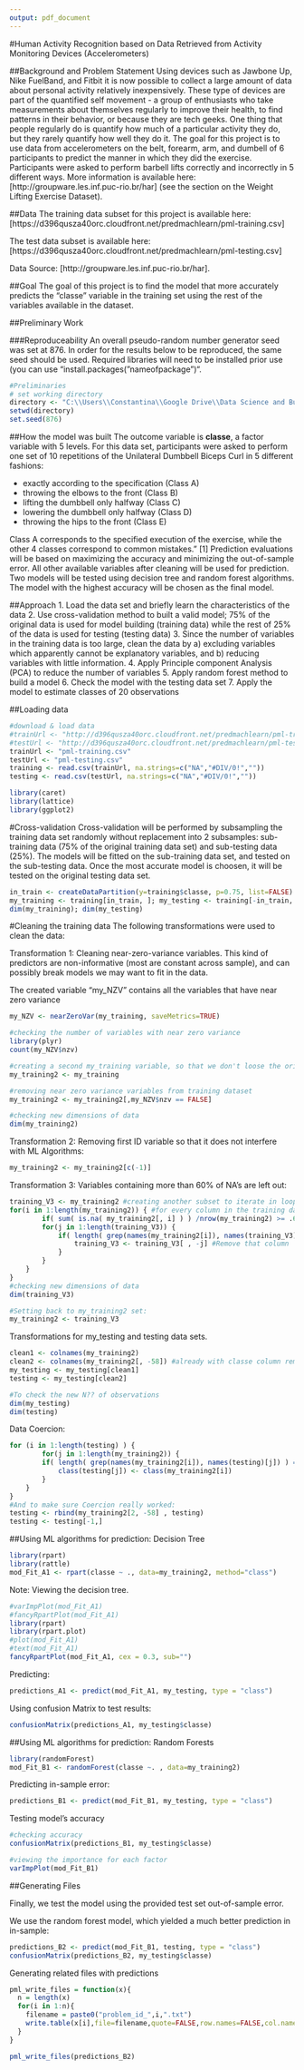 ```yaml
---
output: pdf_document
---
```


#Human Activity Recognition based on Data Retrieved from Activity Monitoring Devices (Accelerometers)

##Background and Problem Statement
Using devices such as Jawbone Up, Nike FuelBand, and Fitbit it is now possible to collect a large amount of data about personal activity relatively inexpensively. These type of devices are part of the quantified self movement - a group of enthusiasts who take measurements about themselves regularly to improve their health, to find patterns in their behavior, or because they are tech geeks. One thing that people regularly do is quantify how much of a particular activity they do, but they rarely quantify how well they do it. The goal for this project is to use data from accelerometers on the belt, forearm, arm, and dumbell of 6 participants to predict the manner in which they did the exercise. Participants were asked to perform barbell lifts correctly and incorrectly in 5 different ways. More information is available here: [http://groupware.les.inf.puc-rio.br/har] (see the section on the Weight Lifting Exercise Dataset).

##Data
The training data subset for this project is available here: [https://d396qusza40orc.cloudfront.net/predmachlearn/pml-training.csv]

The test data subset is available here: [https://d396qusza40orc.cloudfront.net/predmachlearn/pml-testing.csv]

Data Source: [http://groupware.les.inf.puc-rio.br/har].

##Goal
The goal of this project is to find the model that more accurately predicts the "classe" variable in the training set using the rest of the variables available in the dataset. 

##Preliminary Work

###Reproduceability
An overall pseudo-random number generator seed was set at 876. In order for the results below to be reproduced, the same seed should be used.
Required libraries will need to be installed prior use (you can use "install.packages("nameofpackage")".

```r
#Preliminaries
# set working directory
directory <- "C:\\Users\\Constantina\\Google Drive\\Data Science and Business Analytics\\coursera\\Data Science Specialization\\Practical Machine Learning"
setwd(directory)
set.seed(876)
```

##How the model was built
The outcome variable is **classe**, a factor variable with 5 levels. For this data set, participants were asked to perform one set of 10 repetitions of the Unilateral Dumbbell Biceps Curl in 5 different fashions:

* exactly according to the specification (Class A)
* throwing the elbows to the front (Class B)
* lifting the dumbbell only halfway (Class C)
* lowering the dumbbell only halfway (Class D)
* throwing the hips to the front (Class E)

Class A corresponds to the specified execution of the exercise, while the other 4 classes correspond to common mistakes." [1] Prediction evaluations will be based on maximizing the accuracy and minimizing the out-of-sample error. All other available variables after cleaning will be used for prediction. Two models will be tested using decision tree and random forest algorithms. The model with the highest accuracy will be chosen as the final model.

##Approach
1. Load the data set and briefly learn the characteristics of the data
2. Use cross-validation method to built a valid model; 75% of the original data is used for model building (training data) while the rest of 25% of the data is used for testing (testing data)
3. Since the number of variables in the training data is too large, clean the data by a) excluding variables which apparently cannot be explanatory variables, and b) reducing variables with little information.
4. Apply Principle component Analysis (PCA) to reduce the number of variables
5. Apply random forest method to build a model
6. Check the model with the testing data set
7. Apply the model to estimate classes of 20 observations

##Loading data
```r
#download & load data
#trainUrl <- "http://d396qusza40orc.cloudfront.net/predmachlearn/pml-training.csv"
#testUrl <- "http://d396qusza40orc.cloudfront.net/predmachlearn/pml-testing.csv"
trainUrl <- "pml-training.csv"
testUrl <- "pml-testing.csv"
training <- read.csv(trainUrl, na.strings=c("NA","#DIV/0!",""))
testing <- read.csv(testUrl, na.strings=c("NA","#DIV/0!",""))

library(caret)
library(lattice)
library(ggplot2)
```

#Cross-validation
Cross-validation will be performed by subsampling the training data set randomly without replacement into 2 subsamples: sub-training data (75% of the original training data set) and sub-testing data (25%). The models will be fitted on the sub-training data set, and tested on the sub-testing data. Once the most accurate model is choosen, it will be tested on the original testing data set.

```r
in_train <- createDataPartition(y=training$classe, p=0.75, list=FALSE)
my_training <- training[in_train, ]; my_testing <- training[-in_train, ]
dim(my_training); dim(my_testing)
```

#Cleaning the training data
The following transformations were used to clean the data:

Transformation 1: Cleaning near-zero-variance variables. This kind of predictors are non-informative (most are constant across sample), and can possibly break models we may want to fit in the data.

The created variable "my_NZV" contains all the variables that have near zero variance
```r
my_NZV <- nearZeroVar(my_training, saveMetrics=TRUE)

#checking the number of variables with near zero variance
library(plyr)
count(my_NZV$nzv)

#creating a second my_training variable, so that we don't loose the original training set
my_training2 <- my_training

#removing near zero variance variables from training dataset
my_training2 <- my_training2[,my_NZV$nzv == FALSE]

#checking new dimensions of data
dim(my_training2)
```

Transformation 2: Removing first ID variable so that it does not interfere with ML Algorithms:

```r
my_training2 <- my_training2[c(-1)]
```

Transformation 3: Variables containing more than 60% of NA's are left out:
```r
training_V3 <- my_training2 #creating another subset to iterate in loop
for(i in 1:length(my_training2)) { #for every column in the training dataset
        if( sum( is.na( my_training2[, i] ) ) /nrow(my_training2) >= .6 ) { #if n?? NAs > 60% of total observations
        for(j in 1:length(training_V3)) {
            if( length( grep(names(my_training2[i]), names(training_V3)[j]) ) ==1)  { #if the columns are the same:
                training_V3 <- training_V3[ , -j] #Remove that column
            }   
        } 
    }
}
#checking new dimensions of data
dim(training_V3)

#Setting back to my_training2 set:
my_training2 <- training_V3
```

Transformations for my_testing and testing data sets.
```r
clean1 <- colnames(my_training2)
clean2 <- colnames(my_training2[, -58]) #already with classe column removed
my_testing <- my_testing[clean1]
testing <- my_testing[clean2]

#To check the new N?? of observations
dim(my_testing)
dim(testing)
```

Data Coercion:

```r
for (i in 1:length(testing) ) {
        for(j in 1:length(my_training2)) {
        if( length( grep(names(my_training2[i]), names(testing)[j]) ) ==1)  {
            class(testing[j]) <- class(my_training2[i])
        }      
    }      
}
#And to make sure Coercion really worked:
testing <- rbind(my_training2[2, -58] , testing)
testing <- testing[-1,]
```

##Using ML algorithms for prediction: Decision Tree
```r
library(rpart) 
library(rattle)
mod_Fit_A1 <- rpart(classe ~ ., data=my_training2, method="class")
```

Note: Viewing the decision tree.
```r
#varImpPlot(mod_Fit_A1)
#fancyRpartPlot(mod_Fit_A1)
library(rpart)
library(rpart.plot)
#plot(mod_Fit_A1)
#text(mod_Fit_A1)					
fancyRpartPlot(mod_Fit_A1, cex = 0.3, sub="")

```

Predicting:
```r
predictions_A1 <- predict(mod_Fit_A1, my_testing, type = "class")

```

Using confusion Matrix to test results:
```r
confusionMatrix(predictions_A1, my_testing$classe)
```


##Using ML algorithms for prediction: Random Forests
```r
library(randomForest)
mod_Fit_B1 <- randomForest(classe ~. , data=my_training2)
```
Predicting in-sample error:
```r
predictions_B1 <- predict(mod_Fit_B1, my_testing, type = "class")
```

Testing model's accuracy
```r
#checking accuracy 
confusionMatrix(predictions_B1, my_testing$classe)
```

```r
#viewing the importance for each factor
varImpPlot(mod_Fit_B1)
```

##Generating Files 

Finally, we test the model using the provided test set out-of-sample error.

We use the random forest model, which yielded a much better prediction in in-sample:
```r
predictions_B2 <- predict(mod_Fit_B1, testing, type = "class")
confusionMatrix(predictions_B2, my_testing$classe)
```

Generating related files with predictions
```r
pml_write_files = function(x){
  n = length(x)
  for(i in 1:n){
    filename = paste0("problem_id_",i,".txt")
    write.table(x[i],file=filename,quote=FALSE,row.names=FALSE,col.names=FALSE)
  }
}

pml_write_files(predictions_B2)
```




